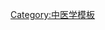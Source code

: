 {{Navbox
|name = 任脈
|title = [[任脈]]
|titlestyle =
|image =
|style = 
|state = {{{state<includeonly>|collapsed</includeonly>}}}
|above =
|group1 = 
|list1 = [[會陰穴|會陰]] · [[曲骨穴|曲骨]] · [[中極穴|中極]] · [[關元穴|關元]] · [[石門穴|石門]] · [[氣海穴|氣海]] · [[陰交穴|陰交]] · [[神闕穴|神闕]] · [[水分穴|水分]] · [[下脘穴|下脘]] · [[建里穴|建里]] · [[中脘穴|中脘]] · [[上脘穴|上脘]] · [[巨闕穴|巨闕]] · [[鳩尾穴|鳩尾]] · [[中庭穴|中庭]] · [[膻中穴|膻中]] · [[玉堂穴|玉堂]] · [[紫宮穴|紫宮]] · [[華蓋穴|華蓋]] · [[璇璣穴|璇璣]] · [[天突穴|天突]] · [[廉泉穴|廉泉]] · [[承漿穴|承漿]]
|belowstyle= 
|below = 
}}
<noinclude>
[[Category:中医学模板]]
</noinclude>